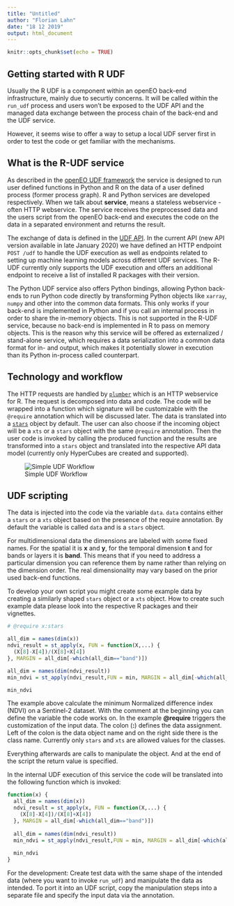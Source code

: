 ```yaml
---
title: "Untitled"
author: "Florian Lahn"
date: "18 12 2019"
output: html_document
---
```


```r
knitr::opts_chunk$set(echo = TRUE)
```

## Getting started with R UDF

Usually the R UDF is a component within an openEO back-end infrastructure, mainly due to securtiy concerns. It will be called within the `run_udf` process and users won't be exposed to the UDF API and the managed data exchange between the process chain of the back-end and the UDF service.

However, it seems wise to offer a way to setup a local UDF server first in order to test the code or get familiar with the mechanisms. 

## What is the R-UDF service

As described in the [openEO UDF framework](https://open-eo.github.io/openeo-udf/) the service is designed to run user defined functions in Python and R on the data of a user defined process (former process graph). R and Python services are developed respectively. When we talk about **service**, means a stateless webservice - often HTTP webservice. The service receives the preprocessed data and the users script from the openEO back-end and executes the code on the data in a separated environment and returns the result.

The exchange of data is defined in the [UDF API](https://open-eo.github.io/openeo-udf/api_docs/). In the current API (new API version available in late January 2020) we have defined an HTTP endpoint `POST /udf` to handle the UDF execution as well as endpoints related to setting up machine learning models across different UDF services. The R-UDF currently only supports the UDF execution and offers an additional endpoint to receive a list of installed R packages with their version.

The Python UDF service also offers Python bindings, allowing Python back-ends to run Python code directly by transforming Python objects like `xarray`, `numpy` and other into the common data formats. This only works if your back-end is implemented in Python and if you call an internal process in order to share the in-memory objects. This is not supported in the R-UDF service, because no back-end is implemented in R to pass on memory objects. This is the reason why this service will be offered as externalized / stand-alone service, which requires a data serialization into a common data format for in- and output, which makes it potentially slower in execution than its Python in-process called counterpart.

## Technology and workflow

The HTTP requests are handled by [`plumber`](https://www.rplumber.io/) which is an HTTP webservice for R. The request is decomposed into data and code. The code will be wrapped into a function which signature will be customizable with the `@require` annotation which will be discussed later. The data is translated into a [`stars`](https://r-spatial.github.io/stars/) object by default. The user can also choose if the incoming object will be a `xts` or a `stars` object with the same `@require` annotation.
Then the user code is invoked by calling the produced function and the results are transformed into a `stars` object and translated into the respective API data model (currently only HyperCubes are created and supported).

![Simple UDF Workflow](img/udf_workflow_simple.png)

## UDF scripting

The data is injected into the code via the variable `data`. `data` contains either a `stars` or a `xts` object based on the presence of the require annotation. By default the variable is called `data` and is a `stars` object.

For multidimensional data the dimensions are labeled with some fixed names. For the spatial it is **x** and **y**, for the temporal dimension **t** and for bands or layers it is **band**. This means that if you need to address a particular dimension you can reference them by name rather than relying on the dimension order. The real dimensionality may vary based on the prior used back-end functions.

To develop your own script you might create some example data by creating a similarly shaped `stars` object or a `xts` object. How to create such example data please look into the respective R packages and their vignettes.

```r
# @require x:stars

all_dim = names(dim(x))
ndvi_result = st_apply(x, FUN = function(X,...) {
  (X[8]-X[4])/(X[8]+X[4])
}, MARGIN = all_dim[-which(all_dim=="band")])

all_dim = names(dim(ndvi_result))
min_ndvi = st_apply(ndvi_result,FUN = min, MARGIN = all_dim[-which(all_dim=="t")])

min_ndvi
```

The example above calculate the minimum Normalized difference index (NDVI) on a Sentinel-2 dataset. With the comment at the beginning you can define the variable the code works on. In the example **@require** triggers the customization of the input data. The colon (**:**) defines the data assignment. Left of the colon is the data object name and on the right side there is the class name. Currently only `stars` and `xts` are allowed values for the classes.

Everything afterwards are calls to manipulate the object. And at the end of the script the return value is specified.

In the internal UDF execution of this service the code will be translated into the following function which is invoked:

```r
function(x) {
  all_dim = names(dim(x))
  ndvi_result = st_apply(x, FUN = function(X,...) {
    (X[8]-X[4])/(X[8]+X[4])
  }, MARGIN = all_dim[-which(all_dim=="band")])
  
  all_dim = names(dim(ndvi_result))
  min_ndvi = st_apply(ndvi_result,FUN = min, MARGIN = all_dim[-which(all_dim=="t")])
  
  min_ndvi
}
```

For the development: Create test data with the same shape of the intended data (where you want to invoke `run_udf`) and manipulate the data as intended. To port it into an UDF script, copy the manipulation steps into a separate file and specify the input data via the annotation.
